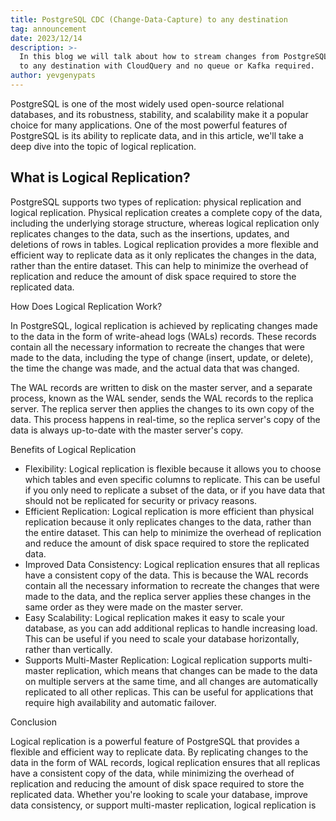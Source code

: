 ```yaml
---
title: PostgreSQL CDC (Change-Data-Capture) to any destination
tag: announcement
date: 2023/12/14
description: >-
  In this blog we will talk about how to stream changes from PostgreSQL
  to any destination with CloudQuery and no queue or Kafka required.
author: yevgenypats
---
```



<BlogHeader/>

PostgreSQL is one of the most widely used open-source relational databases, and its robustness, stability, and scalability make it a popular choice for many applications. One of the most powerful features of PostgreSQL is its ability to replicate data, and in this article, we'll take a deep dive into the topic of logical replication.

## What is Logical Replication?

PostgreSQL supports two types of replication: physical replication and logical replication. Physical replication creates a complete copy of the data, including the underlying storage structure, whereas logical replication only replicates changes to the data, such as the insertions, updates, and deletions of rows in tables. Logical replication provides a more flexible and efficient way to replicate data as it only replicates the changes in the data, rather than the entire dataset. This can help to minimize the overhead of replication and reduce the amount of disk space required to store the replicated data.

How Does Logical Replication Work?

In PostgreSQL, logical replication is achieved by replicating changes made to the data in the form of write-ahead logs (WALs) records.
These records contain all the necessary information to recreate the changes that were made to the data,
including the type of change (insert, update, or delete),
the time the change was made, and the actual data that was changed.

The WAL records are written to disk on the master server,
and a separate process, known as the WAL sender, sends the WAL records to the replica server.
The replica server then applies the changes to its own copy of the data.
This process happens in real-time, so the replica server's copy of the data is always up-to-date with the master server's copy.

Benefits of Logical Replication

- Flexibility: Logical replication is flexible because it allows you to choose which tables and even specific columns to replicate.
This can be useful if you only need to replicate a subset of the data, or if you have data that should not be replicated for security or privacy reasons.
- Efficient Replication: Logical replication is more efficient than physical replication because it only replicates changes to the data, rather than the entire dataset.
This can help to minimize the overhead of replication and reduce the amount of disk space required to store the replicated data.
- Improved Data Consistency: Logical replication ensures that all replicas have a consistent copy of the data. This is because the WAL records contain all the necessary information to recreate the changes that were made to the data, and the replica server applies these changes in the same order as they were made on the master server.
- Easy Scalability: Logical replication makes it easy to scale your database, as you can add additional replicas to handle increasing load. This can be useful if you need to scale your database horizontally, rather than vertically.
- Supports Multi-Master Replication: Logical replication supports multi-master replication, which means that changes can be made to the data on multiple servers at the same time, and all changes are automatically replicated to all other replicas. This can be useful for applications that require high availability and automatic failover.

Conclusion

Logical replication is a powerful feature of PostgreSQL that provides a flexible and efficient way to replicate data. By replicating changes to the data in the form of WAL records, logical replication ensures that all replicas have a consistent copy of the data, while minimizing the overhead of replication and reducing the amount of disk space required to store the replicated data. Whether you're looking to scale your database, improve data consistency, or support multi-master replication, logical replication is